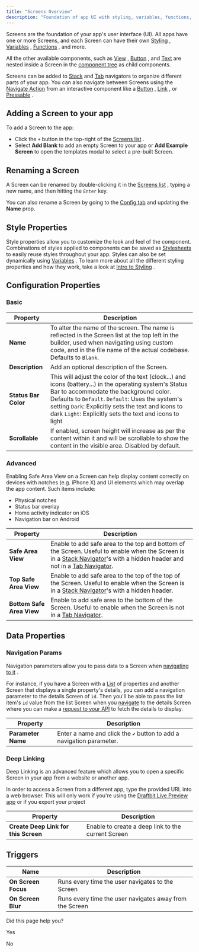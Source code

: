 ```yaml
---
title: "Screens Overview"
description: "Foundation of app UI with styling, variables, functions, and other components."
---
```

Screens are the foundation of your app's user interface (UI). All apps have one or more Screens, and each Screen can have their own [Styling](/docs/intro-to-styling)
, [Variables](/docs/variables)
, [Functions](/docs/custom-functions)
, and more.

All the other available components, such as [View](/docs/view)
, [Button](/docs/button)
, and [Text](/docs/text)
 are nested inside a Screen in the [component tree](/docs/introduction-to-the-builder#left-panel)
 as child components.

Screens can be added to [Stack](/docs/stack-navigator)
 and [Tab](/docs/tab-navigator)
 navigators to organize different parts of your app. You can also navigate between Screens using the [Navigate Action](/docs/assigning-actions)
 from an interactive component like a [Button](/docs/button)
, [Link](/docs/link)
, or [Pressable](/docs/pressable)
.

## Adding a Screen to your app

To add a Screen to the app:

*   Click the `+` button in the top-right of the [Screens list](/docs/introduction-to-the-builder#left-panel)
    .
*   Select **Add Blank** to add an empty Screen to your app or **Add Example Screen** to open the templates modal to select a pre-built Screen.

## Renaming a Screen

A Screen can be renamed by double-clicking it in the [Screens list](/docs/introduction-to-the-builder)
, typing a new name, and then hitting the `Enter` key.

You can also rename a Screen by going to the [Config tab](/docs/introduction-to-the-builder)
 and updating the **Name** prop.

## Style Properties

Style properties allow you to customize the look and feel of the component. Combinations of styles applied to components can be saved as [Stylesheets](/docs/stylesheets)
 to easily reuse styles throughout your app. Styles can also be set dynamically using [Variables](/docs/variables)
. To learn more about all the different styling properties and how they work, take a look at [Intro to Styling](/docs/intro-to-styling)
.

## Configuration Properties

### Basic

| Property | Description |
| --- | --- |
| **Name** | To alter the name of the screen. The name is reflected in the Screen list at the top left in the builder, used when navigating using custom code, and in the file name of the actual codebase.  Defaults to `Blank`. |
| **Description** | Add an optional description of the Screen. |
| **Status Bar Color** | This will adjust the color of the text (clock...) and icons (battery...) in the operating system's Status Bar to accommodate the background color. Defaults to `Default`.  `Default`: Uses the system's setting  `Dark`: Explicitly sets the text and icons to dark  `Light`: Explicitly sets the text and icons to light |
| **Scrollable** | If enabled, screen height will increase as per the content within it and will be scrollable to show the content in the visible area. Disabled by default. |

### Advanced

Enabling Safe Area View on a Screen can help display content correctly on devices with notches (e.g. iPhone X) and UI elements which may overlap the app content. Such items include:

*   Physical notches
*   Status bar overlay
*   Home activity indicator on iOS
*   Navigation bar on Android

| Property | Description |
| --- | --- |
| **Safe Area View** | Enable to add safe area to the top and bottom of the Screen. Useful to enable when the Screen is in a [Stack Navigator](/docs/stack-navigator)'s with a hidden header and not in a [Tab Navigator](/docs/tab-navigator). |
| **Top Safe Area View** | Enable to add safe area to the top of the top of the Screen. Useful to enable when the Screen is in a [Stack Navigator](/docs/stack-navigator)'s with a hidden header. |
| **Bottom Safe Area View** | Enable to add safe area to the bottom of the Screen. Useful to enable when the Screen is not in a [Tab Navigator](/docs/tab-navigator). |

## Data Properties

### Navigation Params

Navigation parameters allow you to pass data to a Screen when [navigating to it](/docs/intro-to-navigation)
.

For instance, if you have a Screen with a [List](/docs/list)
 of properties and another Screen that displays a single property's details, you can add a navigation parameter to the details Screen of `id`. Then you'll be able to pass the list item's `id` value from the list Screen when you [navigate](/docs/assigning-actions)
 to the details Screen where you can make a [request to your API](/docs/rest-api-integrations)
 to fetch the details to display.

| Property | Description |
| --- | --- |
| **Parameter Name** | Enter a name and click the `✔️` button to add a navigation parameter. |

### Deep Linking

Deep Linking is an advanced feature which allows you to open a specific Screen in your app from a website or another app.

In order to access a Screen from a different app, type the provided URL into a web browser. This will only work if you're using the [Draftbit Live Preview app](/docs/live-preview)
 or if you export your project

| Property | Description |
| --- | --- |
| **Create Deep Link for this Screen** | Enable to create a deep link to the current Screen |

## Triggers

| Name | Description |
| --- | --- |
| **On Screen Focus** | Runs every time the user navigates to the Screen |
| **On Screen Blur** | Runs every time the user navigates away from the Screen |

Did this page help you?

Yes

No